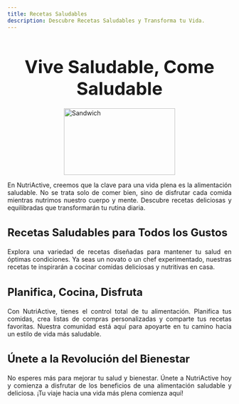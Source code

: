 ```yaml
---
title: Recetas Saludables
description: Descubre Recetas Saludables y Transforma tu Vida.
---
```



<Head />

<main>
<h1 style="font-size: 2.5rem; font-weight: bold; margin-bottom: 20px; text-align: center;">
  <i class="fas fa-apple-alt" style="color: #63a145;"></i> Vive Saludable, Come Saludable
</h1>

<img
  src="/sandwich-311262.svg"
  alt="Sandwich"
  style="height: 150px; width: 250px; display: block; margin: 0 auto; margin-top: 10px; margin-bottom: 10px;"
/>

<p style="text-align: justify;">
  En NutriActive, creemos que la clave para una vida plena es la alimentación
  saludable. No se trata solo de comer bien, sino de disfrutar cada comida
  mientras nutrimos nuestro cuerpo y mente. Descubre recetas deliciosas y
  equilibradas que transformarán tu rutina diaria.
</p>

<h3 style="font-size: 1.5rem; font-weight: bold; margin-bottom: 20px; text-align: justify;">
  <i class="fas fa-utensils" style="color: #e67e22;"></i> Recetas Saludables para
  Todos los Gustos
</h3>

<p style="text-align: justify;">
  Explora una variedad de recetas diseñadas para mantener tu salud en óptimas
  condiciones. Ya seas un novato o un chef experimentado, nuestras recetas te
  inspirarán a cocinar comidas deliciosas y nutritivas en casa.
</p>

<h3 style="font-size: 1.5rem; font-weight: bold; margin-bottom: 20px; text-align: justify;">
  <i class="fas fa-book-open" style="color: #2980b9;"></i> Planifica, Cocina, Disfruta
</h3>

<p style="text-align: justify;">
  Con NutriActive, tienes el control total de tu alimentación. Planifica tus
  comidas, crea listas de compras personalizadas y comparte tus recetas
  favoritas. Nuestra comunidad está aquí para apoyarte en tu camino hacia un
  estilo de vida más saludable.
</p>

<h3 style="font-size: 1.5rem; font-weight: bold; margin-bottom: 20px; text-align: justify;">
  <i class="fas fa-heart" style="color: #e74c3c;"></i> Únete a la Revolución del
  Bienestar
</h3>

<p style="text-align: justify;">
  No esperes más para mejorar tu salud y bienestar. Únete a NutriActive hoy y
  comienza a disfrutar de los beneficios de una alimentación saludable y
  deliciosa. ¡Tu viaje hacia una vida más plena comienza aquí!
</p>
</main>